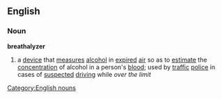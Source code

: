 ==English==
===Noun===
'''breathalyzer''' 
#a [[device]] that [[measure]]s [[alcohol]] in [[expire]]d [[air]] so as to [[estimate]] the [[concentration]] of alcohol in a person's [[blood]]; used by [[traffic]] [[police]] in cases of [[suspect]]ed [[driving]] while ''over the limit''
[[Category:English nouns]]